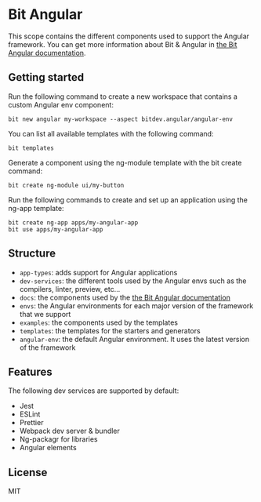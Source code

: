 # Bit Angular

This scope contains the different components used to support the Angular framework.
You can get more information about Bit & Angular in [the Bit Angular documentation](https://bit.dev/docs/angular-introduction).


## Getting started
Run the following command to create a new workspace that contains a custom Angular env component:
```
bit new angular my-workspace --aspect bitdev.angular/angular-env
```

You can list all available templates with the following command:
```
bit templates
```

Generate a component using the ng-module template with the bit create command:
```
bit create ng-module ui/my-button
```

Run the following commands to create and set up an application using the ng-app template:
```
bit create ng-app apps/my-angular-app
bit use apps/my-angular-app
```


## Structure
- `app-types`: adds support for Angular applications
- `dev-services`: the different tools used by the Angular envs such as the compilers, linter, preview, etc...
- `docs`: the components used by the [the Bit Angular documentation](https://bit.dev/docs/angular-introduction)
- `envs`: the Angular environments for each major version of the framework that we support
- `examples`: the components used by the templates
- `templates`: the templates for the starters and generators
- `angular-env`: the default Angular environment. It uses the latest version of the framework


## Features
The following dev services are supported by default:
- Jest
- ESLint
- Prettier
- Webpack dev server & bundler
- Ng-packagr for libraries
- Angular elements


## License
MIT
